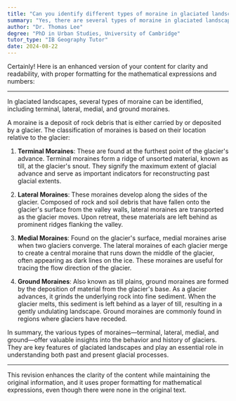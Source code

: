 ```yaml
---
title: "Can you identify different types of moraine in glaciated landscapes?"
summary: "Yes, there are several types of moraine in glaciated landscapes, including terminal, lateral, medial, and ground moraines."
author: "Dr. Thomas Lee"
degree: "PhD in Urban Studies, University of Cambridge"
tutor_type: "IB Geography Tutor"
date: 2024-08-22
---
```


Certainly! Here is an enhanced version of your content for clarity and readability, with proper formatting for the mathematical expressions and numbers:

---

In glaciated landscapes, several types of moraine can be identified, including terminal, lateral, medial, and ground moraines.

A moraine is a deposit of rock debris that is either carried by or deposited by a glacier. The classification of moraines is based on their location relative to the glacier:

1. **Terminal Moraines**: These are found at the furthest point of the glacier's advance. Terminal moraines form a ridge of unsorted material, known as till, at the glacier's snout. They signify the maximum extent of glacial advance and serve as important indicators for reconstructing past glacial extents.

2. **Lateral Moraines**: These moraines develop along the sides of the glacier. Composed of rock and soil debris that have fallen onto the glacier's surface from the valley walls, lateral moraines are transported as the glacier moves. Upon retreat, these materials are left behind as prominent ridges flanking the valley.

3. **Medial Moraines**: Found on the glacier's surface, medial moraines arise when two glaciers converge. The lateral moraines of each glacier merge to create a central moraine that runs down the middle of the glacier, often appearing as dark lines on the ice. These moraines are useful for tracing the flow direction of the glacier.

4. **Ground Moraines**: Also known as till plains, ground moraines are formed by the deposition of material from the glacier's base. As a glacier advances, it grinds the underlying rock into fine sediment. When the glacier melts, this sediment is left behind as a layer of till, resulting in a gently undulating landscape. Ground moraines are commonly found in regions where glaciers have receded.

In summary, the various types of moraines—terminal, lateral, medial, and ground—offer valuable insights into the behavior and history of glaciers. They are key features of glaciated landscapes and play an essential role in understanding both past and present glacial processes. 

--- 

This revision enhances the clarity of the content while maintaining the original information, and it uses proper formatting for mathematical expressions, even though there were none in the original text.
    